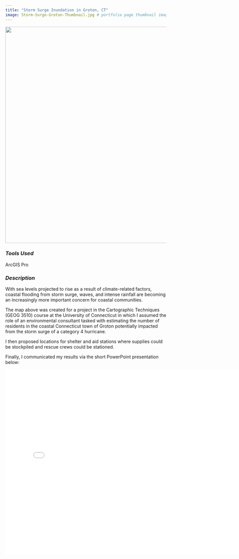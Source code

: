 ```yaml
---
title: "Storm Surge Inundation in Groton, CT"
image: Storm-Surge-Groton-Thumbnail.jpg # portfolio page thumbnail image
---
```


![](Storm-Surge-Groton-Map.png){fig-align="center" width="676"}

### *Tools Used*

[ArcGIS Pro]{.badge .rounded-pill .bg-success}

### *Description*

With sea levels projected to rise as a result of climate-related factors, coastal flooding from storm surge, waves, and intense rainfall are becoming an increasingly more important concern for coastal communities.

The map above was created for a project in the Cartographic Techniques (GEOG 3510) course at the University of Connecticut in which I assumed the role of an environmental consultant tasked with estimating the number of residents in the coastal Connecticut town of Groton potentially impacted from the storm surge of a category 4 hurricane.

I then proposed locations for shelter and aid stations where supplies could be stockpiled and rescue crews could be stationed.

Finally, I communicated my results via the short PowerPoint presentation below:

![](Riveglia-Michael-Project-3.html){fig-align="center" width="775" height="580"}
